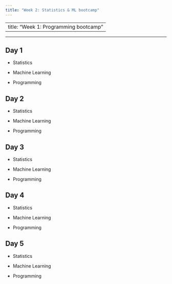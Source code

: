 ```yaml
---
title: "Week 2: Statistics & ML bootcamp"
---
```


---
title: "Week 1: Programming bootcamp"
---

---

## Day 1

* Statistics

* Machine Learning

* Programming

## Day 2

* Statistics

* Machine Learning

* Programming

## Day 3

* Statistics

* Machine Learning

* Programming

## Day 4

* Statistics

* Machine Learning

* Programming

## Day 5

* Statistics

* Machine Learning

* Programming
